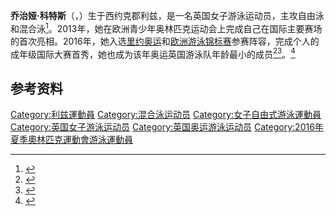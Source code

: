 {{NoteTA|G1=Aquatics}}
{{Infobox swimmer
| name           = 乔治娅·科特斯
| image          = <!-- Only free-content images are allowed for depicting living people -- see [[WP:NONFREE|WP:NONFREE]]. -->
| image_size     = <!-- Only for images narrower than 220 pixels -->
| alt            = 
| caption        = 
| fullname       = 
| nicknames      = 
| nationality    = {{GBR}}<br/>{{ENG}}
| national_team  = <!-- Only for the country represented in international competition. -->
| birth_name     = 
| birth_date     = {{Birth date and age|df=yes|1999|2|19}}
| birth_place    = {{ENG}}[[西约克郡|西约克郡]][[利兹|利兹]]
| death_date     = 
| death_place    = 
| height         = {{convert|1.70|m|ftin|abbr=no}}
| weight         = {{convert|54|kg|lb|abbr=on}}
| strokes        = [[自由泳|自由泳]]、[[混合泳|混合泳]]
| classification = <!-- Only for para-swimmers only; omitted otherwise. -->
| club           = City of Leeds Swimming Club
| collegeteam    = 
| coach          = Richard Denigan
| medaltemplates = 
{{MedalSport|女子[[游泳|游泳]]}}
{{MedalCountry|{{GBR}}}}
{{MedalCompetition|[[欧洲运动会|欧洲运动会]]}}
{{MedalSilver|[[2015年欧洲运动会|2015 巴库]]|[[2015年欧洲运动会游泳比赛|男女混合4×100米自由泳接力]]}}
{{MedalSilver|2015 巴库|男女混合4×100米混合泳接力}}
{{MedalBronze|2015 巴库|4×100米自由泳接力}}
{{MedalBronze|2015 巴库|4×200米自由泳接力}}
{{MedalBronze|2015 巴库|4×100米混合泳接力}}
{{MedalCompetition|[[世界青年游泳锦标赛|世界青年游泳锦标赛]]}}
{{MedalSilver|[[2015年世界青年游泳锦标赛|2015 新加坡]]|400米个人混合泳}}
{{MedalBronze|2015 新加坡|200米个人混合泳}}
{{MedalCompetition|欧洲青年游泳锦标赛}}
{{MedalSilver|2014 多德雷赫特|200米个人混合泳}}
{{MedalBronze|2014 多德雷赫特|400米个人混合泳}}
}}

'''乔治娅·科特斯'''（{{lang-en|Georgia Coates}}，{{bd|1999年|2月19日||}}）生于西约克郡利兹，是一名英国女子游泳运动员，主攻自由泳和混合泳<ref>{{cite web|url=https://www.sports-reference.com/olympics/athletes/co/georgia-coates-1.html|title=Georgia Coates|work=Sport Reference|accessdate=2020-09-02|archiveurl=https://web.archive.org/web/20200417114753/https://www.sports-reference.com/olympics/athletes/co/georgia-coates-1.html|archivedate=2020-04-17|dead-url=yes}}{{cbignore}}</ref>。2013年，她在欧洲青少年奥林匹克运动会上完成自己在国际主要赛场的首次亮相。2016年，她入选[[2016年夏季奥林匹克运动会|里约奥运]]和[[2016年欧洲游泳锦标赛|欧洲游泳锦标赛]]参赛阵容，完成个人的成年级国际大赛首秀，她也成为该年奥运英国游泳队年龄最小的成员<ref>{{cite web|url=https://www.teamgb.com/athlete/georgia-coates/2tzQieWhzJSLzrZMHJAOUA|title=Georgia Coates|work=Team GB|accessdate=2020-09-02|archiveurl=https://archive.today/20200902085626/https://www.teamgb.com/athlete/georgia-coates/2tzQieWhzJSLzrZMHJAOUA|archivedate=2020-09-02}}</ref><ref>{{cite web|url=http://www.yorkshirepost.co.uk/sport/olympics/road-to-rio-2016-rising-star-georgia-coates-rewarded-with-gb-spot-after-great-year-1-7868912|title=Road To Rio 2016: Rising star Georgia Coates rewarded with GB spot after great year|publisher=The Yorkshire Post|date=2016-04-21|accessdate=2020-09-02|archiveurl=https://web.archive.org/web/20161104130103/http://www.yorkshirepost.co.uk/sport/olympics/road-to-rio-2016-rising-star-georgia-coates-rewarded-with-gb-spot-after-great-year-1-7868912|archivedate=2016-11-04|dead-url=no}}</ref>。<ref name="British Swimming">{{cite web|title=Georgia Coates Swimmer|url=https://www.britishswimming.org/athlete-swimming-profiles/british-swimming-profiles/georgia-coates/|work=British Swimming|accessdate=2016-06-05|archiveurl=https://archive.today/20200902085025/https://www.britishswimming.org/athlete-swimming-profiles/british-swimming-profiles/georgia-coates/|archivedate=2020-09-02|dead-url=no}}{{cbignore}}</ref>

==参考资料==
{{reflist}}

{{DEFAULTSORT:Coates, Georgia}}
[[Category:利兹運動員|Category:利兹運動員]]
[[Category:混合泳运动员|Category:混合泳运动员]]
[[Category:女子自由式游泳運動員|Category:女子自由式游泳運動員]]
[[Category:英国女子游泳运动员|Category:英国女子游泳运动员]]
[[Category:英国奥运游泳运动员|Category:英国奥运游泳运动员]]
[[Category:2016年夏季奧林匹克運動會游泳運動員|Category:2016年夏季奧林匹克運動會游泳運動員]]